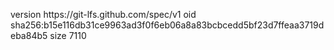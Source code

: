version https://git-lfs.github.com/spec/v1
oid sha256:b15e116db31ce9963ad3f0f6eb06a8a83bcbcedd5bf23d7ffeaa3719deba84b5
size 7110
